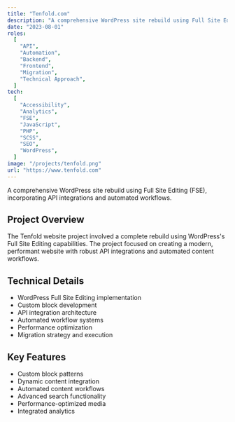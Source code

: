 ```yaml
---
title: "Tenfold.com"
description: "A comprehensive WordPress site rebuild using Full Site Editing (FSE), incorporating API integrations and automated workflows."
date: "2023-08-01"
roles:
  [
    "API",
    "Automation",
    "Backend",
    "Frontend",
    "Migration",
    "Technical Approach",
  ]
tech:
  [
    "Accessibility",
    "Analytics",
    "FSE",
    "JavaScript",
    "PHP",
    "SCSS",
    "SEO",
    "WordPress",
  ]
image: "/projects/tenfold.png"
url: "https://www.tenfold.com"
---
```


A comprehensive WordPress site rebuild using Full Site Editing (FSE), incorporating API integrations and automated workflows.

## Project Overview

The Tenfold website project involved a complete rebuild using WordPress's Full Site Editing capabilities. The project focused on creating a modern, performant website with robust API integrations and automated content workflows.

## Technical Details

- WordPress Full Site Editing implementation
- Custom block development
- API integration architecture
- Automated workflow systems
- Performance optimization
- Migration strategy and execution

## Key Features

- Custom block patterns
- Dynamic content integration
- Automated content workflows
- Advanced search functionality
- Performance-optimized media
- Integrated analytics
